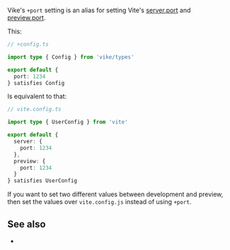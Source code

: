 
Vike's `+port` setting is an alias for setting Vite's [server.port](https://vite.dev/config/server-options.html#server-port) and [preview.port](https://vite.dev/config/preview-options.html#preview-port).

This:

```ts
// +config.ts

import type { Config } from 'vike/types'

export default {
  port: 1234
} satisfies Config
```

Is equivalent to that:

```ts
// vite.config.ts

import type { UserConfig } from 'vite'

export default {
  server: {
    port: 1234
  },
  preview: {
    port: 1234
  }
} satisfies UserConfig
```

If you want to set two different values between development and preview, then set the values over `vite.config.js` instead of using `+port`.


## See also

- <Link href="/settings" />
